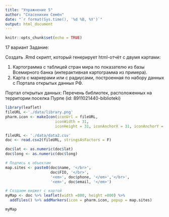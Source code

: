 ---
title: "Упражнение 5"
author: "Спасенихин Семён"
date: "`r format(Sys.time(), '%d %B, %Y')`"
output: html_document
---

```{r setup, include=FALSE}
knitr::opts_chunk$set(echo = TRUE)
```

17 вариант
Задание:

Создать .Rmd скрипт, который генерирует html-отчёт с двумя картами:

1. Картограмма с таблицей стран мира по показателю из базы Всемирного банка (интерактивная картограмма из примера).
2. Карта с маркерами или с радиусами, построенная по набору данных с Портала открытых данных РФ.

Портал открытых данных: Перечень библиотек, расположенных на территории поселка Пурпе (id: 8911021440-biblioteki)

```{r, results='asis', message=F, warning=F}
library(leaflet)
fileURL <-'./data/library.png'
pharm.icon <- makeIcon(iconUrl = fileURL,
                      iconWidth = 31,
                      iconHeight = 31, iconAnchorX = 31, iconAnchorY = 31)

fileURL <- './data/data2.csv'
doc <- read.csv2(fileURL, stringsAsFactors = F)

doc$lat <- as.numeric(doc$lat)
doc$long <- as.numeric(doc$long)

# Подпись к объектам
map.sites <- paste0(doc$name, '</br>',
                    doc$FIO, '</br>',
                    '<em>', doc$phone, '</em>','</br>',
                    '<em>', doc$email, '</em>')

# Создаем виджет с картой
myMap <- doc %>% leaflet(width =800, height =800) %>%
  addTiles() %>% addMarkers(icon = pharm.icon, popup = map.sites)

myMap
```